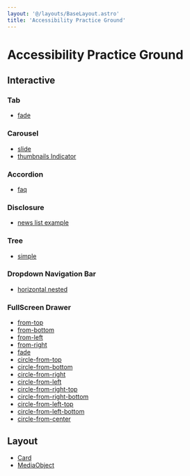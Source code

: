 ```yaml
---
layout: '@/layouts/BaseLayout.astro' 
title: 'Accessibility Practice Ground'
---
```


# Accessibility Practice Ground

## Interactive

### Tab

- [fade](/a11y-practice-ground/tab/fade)

### Carousel

- [slide](/a11y-practice-ground/carousel/slide)
- [thumbnails Indicator](/a11y-practice-ground/carousel/thumbnail-indicator)

### Accordion

- [faq](/a11y-practice-ground/accordion/faq)

### Disclosure

- [news list example](/a11y-practice-ground/disclosure/news-list)

### Tree

- [simple](/a11y-practice-ground/tree/simple)

### Dropdown Navigation Bar

- [horizontal nested](/a11y-practice-ground/dropdown-nav-bar/horizontal-nested)

### FullScreen Drawer

- [from-top](/a11y-practice-ground/drawer/full-from-top)
- [from-bottom](/a11y-practice-ground/drawer/full-from-bottom)
- [from-left](/a11y-practice-ground/drawer/full-from-left)
- [from-right](/a11y-practice-ground/drawer/full-from-right)
- [fade](/a11y-practice-ground/drawer/full-fade)
- [circle-from-top](/a11y-practice-ground/drawer/full-circle-from-top)
- [circle-from-bottom](/a11y-practice-ground/drawer/full-circle-from-bottom)
- [circle-from-right](/a11y-practice-ground/drawer/full-circle-from-right)
- [circle-from-left](/a11y-practice-ground/drawer/full-circle-from-left)
- [circle-from-right-top](/a11y-practice-ground/drawer/full-circle-from-right-top)
- [circle-from-right-bottom](/a11y-practice-ground/drawer/full-circle-from-right-bottom)
- [circle-from-left-top](/a11y-practice-ground/drawer/full-circle-from-left-top)
- [circle-from-left-bottom](/a11y-practice-ground/drawer/full-circle-from-left-bottom)
- [circle-from-center](/a11y-practice-ground/drawer/full-circle-from-center)

## Layout

- [Card](/a11y-practice-ground/layout/card)
- [MediaObject](/a11y-practice-ground/layout/media-object)

